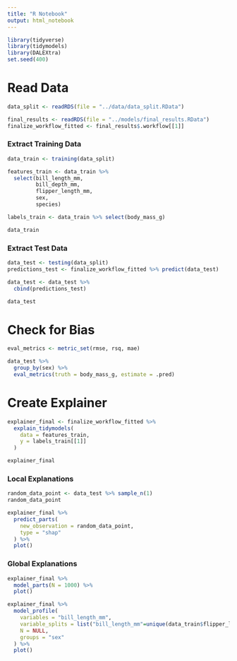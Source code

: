 ```yaml
---
title: "R Notebook"
output: html_notebook
---
```


```r
library(tidyverse)
library(tidymodels)
library(DALEXtra)
set.seed(400)
```

# Read Data

```r
data_split <- readRDS(file = "../data/data_split.RData")
```

```r
final_results <- readRDS(file = "../models/final_results.RData")
finalize_workflow_fitted <- final_results$.workflow[[1]]
```

### Extract Training Data

```r
data_train <- training(data_split)

features_train <- data_train %>% 
  select(bill_length_mm, 
         bill_depth_mm, 
         flipper_length_mm, 
         sex, 
         species)

labels_train <- data_train %>% select(body_mass_g)

data_train
```

### Extract Test Data

```r
data_test <- testing(data_split)
predictions_test <- finalize_workflow_fitted %>% predict(data_test)

data_test <- data_test %>%
  cbind(predictions_test)

data_test
```

# Check for Bias

```r
eval_metrics <- metric_set(rmse, rsq, mae)
```

```r
data_test %>%
  group_by(sex) %>%
  eval_metrics(truth = body_mass_g, estimate = .pred)
```

# Create Explainer

```r
explainer_final <- finalize_workflow_fitted %>% 
  explain_tidymodels(
    data = features_train,
    y = labels_train[[1]]
  )

explainer_final
```

### Local Explanations

```r
random_data_point <- data_test %>% sample_n(1)
random_data_point
```

```r
explainer_final %>%
  predict_parts(
    new_observation = random_data_point,
    type = "shap"
  ) %>%
  plot()

```

### Global Explanations

```r
explainer_final %>%
  model_parts(N = 1000) %>%
  plot()

```

```r
explainer_final %>%
  model_profile(
    variables = "bill_length_mm",
    variable_splits = list("bill_length_mm"=unique(data_train$flipper_length_mm)),
    N = NULL,
    groups = "sex"
  ) %>%
  plot()
```
